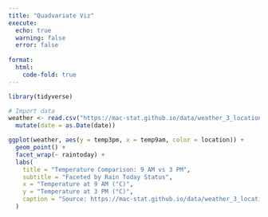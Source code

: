 ```yaml
---
title: "Quadvariate Viz"
execute:
  echo: true
  warning: false
  error: false
  
format:
  html:
    code-fold: true
---
```


```r
library(tidyverse)

# Import data
weather <- read.csv("https://mac-stat.github.io/data/weather_3_locations.csv") |> 
  mutate(date = as.Date(date))  

ggplot(weather, aes(y = temp3pm, x = temp9am, color = location)) + 
  geom_point() +
  facet_wrap(~ raintoday) +
  labs(
    title = "Temperature Comparison: 9 AM vs 3 PM",
    subtitle = "Faceted by Rain Today Status",
    x = "Temperature at 9 AM (°C)",
    y = "Temperature at 3 PM (°C)",
    caption = "Source: https://mac-stat.github.io/data/weather_3_locations.csv by Leah Zhang"
  )
```

